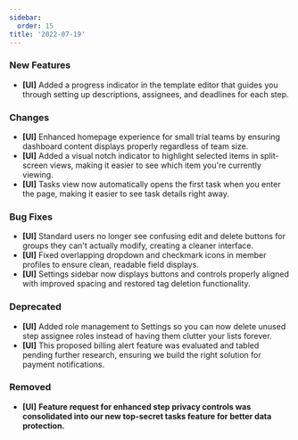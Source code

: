 ```yaml
---
sidebar:
  order: 15
title: '2022-07-19'
---
```


### New Features

- **[UI]** Added a progress indicator in the template editor that guides you through setting up descriptions, assignees, and deadlines for each step.

### Changes

- **[UI]** Enhanced homepage experience for small trial teams by ensuring dashboard content displays properly regardless of team size.
- **[UI]** Added a visual notch indicator to highlight selected items in split-screen views, making it easier to see which item you're currently viewing.
- **[UI]** Tasks view now automatically opens the first task when you enter the page, making it easier to see task details right away.

### Bug Fixes

- **[UI]** Standard users no longer see confusing edit and delete buttons for groups they can't actually modify, creating a cleaner interface.
- **[UI]** Fixed overlapping dropdown and checkmark icons in member profiles to ensure clean, readable field displays.
- **[UI]** Settings sidebar now displays buttons and controls properly aligned with improved spacing and restored tag deletion functionality.

### Deprecated

- **[UI]** Added role management to Settings so you can now delete unused step assignee roles instead of having them clutter your lists forever.
- **[UI]** This proposed billing alert feature was evaluated and tabled pending further research, ensuring we build the right solution for payment notifications.

### Removed

- **[UI]** **Feature request for enhanced step privacy controls was consolidated into our new top-secret tasks feature for better data protection.**